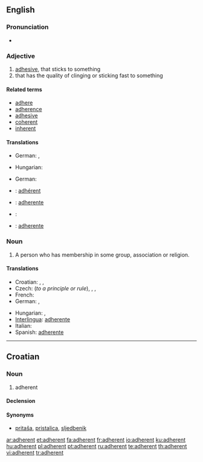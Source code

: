 ==English==

===Pronunciation===
* {{audio|en-us-adherent.ogg|Audio (US)}}

===Adjective===
{{en-adj}}

# [[adhesive]], that sticks to something
# that has the quality of clinging or sticking fast to something

====Related terms====
* [[adhere]]
* [[adherence]]
* [[adhesive]]
* [[coherent]]
* [[inherent]]

====Translations====
{{trans-top|adhesive}}
* German: {{t+|de|klebend}},  {{t+|de|anhaftend}}
{{trans-mid}}
* Hungarian: {{t|hu|ragadós}}
{{trans-bottom}}

{{trans-top|that has the quality of clinging}}
* German: {{t+|de|anhängend}}
{{trans-mid}}
{{trans-bottom}}

{{checktrans-top}}
* {{ttbc|French}}: [[adhérent]]
* {{ttbc|Interlingua}}: [[adherente]]
{{checktrans-mid}}
* {{ttbc|Italian}}: {{t+|it|aderente}}
* {{ttbc|Spanish}}: [[adherente]]
{{checktrans-bottom}}

===Noun===
{{en-noun}}

# A person who has membership in some group, association or religion.

====Translations====
{{trans-top|a person who has membership in some group}}
* Croatian: {{t-|hr|adherent|m}}, {{t-|hr|sljedbenik|m}}, {{t-|hr|pristaša|m}}
* Czech: {{t|cs|příznivec|m}} (''to a principle or rule''), {{t|cs|stoupenec|m}}, {{t|cs|člen}}, {{t|cs|přívrženec|m}}
* French: {{t+|fr|adhérent}}
* German: {{t+|de|Mitglied|n}}, {{t+|de|Anhänger|m}}
{{trans-mid}}
* Hungarian: {{t+|hu|tag}}, {{t|hu|követő}}
* [[Interlingua]]: [[adherente]]
* Italian: {{t+|it|aderente}}
* Spanish: [[adherente]]
{{trans-bottom}}

----

==Croatian==

===Noun===
{{hr-noun|g=m|adherenti}}

# adherent

====Declension====
{{hr-decl-noun
|adherent|adherenti
|adherenta|adherenata / adherenta
|adherentu|adherentima
|adherent|adherente
|adherente|adherenti
|adherentu|adherentima
|adherentom|adherentima
}}

====Synonyms====
* [[pritaša]], [[pristalica]], [[sljedbenik]]

[[ar:adherent]]
[[et:adherent]]
[[fa:adherent]]
[[fr:adherent]]
[[io:adherent]]
[[ku:adherent]]
[[hu:adherent]]
[[pl:adherent]]
[[pt:adherent]]
[[ru:adherent]]
[[te:adherent]]
[[th:adherent]]
[[vi:adherent]]
[[tr:adherent]]